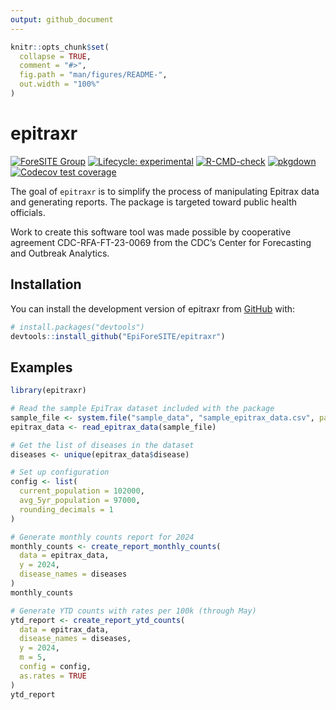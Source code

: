 ```yaml
---
output: github_document
---
```


<!-- README.md is generated from README.Rmd. Please edit that file -->

```r
knitr::opts_chunk$set(
  collapse = TRUE,
  comment = "#>",
  fig.path = "man/figures/README-",
  out.width = "100%"
)
```

# epitraxr

<!-- badges: start -->
[![ForeSITE Group](https://github.com/EpiForeSITE/software/raw/e82ed88f75e0fe5c0a1a3b38c2b94509f122019c/docs/assets/foresite-software-badge.svg)](https://github.com/EpiForeSITE)
[![Lifecycle: experimental](https://img.shields.io/badge/lifecycle-experimental-orange.svg)](https://lifecycle.r-lib.org/articles/stages.html#experimental)
[![R-CMD-check](https://github.com/EpiForeSITE/epitraxr/actions/workflows/r-check.yaml/badge.svg)](https://github.com/EpiForeSITE/epitraxr/actions/workflows/r-check.yaml)
[![pkgdown](https://github.com/EpiForeSITE/epitraxr/actions/workflows/pkgdown.yaml/badge.svg)](https://github.com/EpiForeSITE/epitraxr/actions/workflows/pkgdown.yaml)
[![Codecov test coverage](https://codecov.io/gh/EpiForeSITE/epitraxr/graph/badge.svg)](https://app.codecov.io/gh/EpiForeSITE/epitraxr)
<!-- badges: end -->

The goal of `epitraxr` is to simplify the process of manipulating Epitrax data and generating reports. The package is targeted toward public health officials.

Work to create this software tool was made possible by cooperative agreement CDC-RFA-FT-23-0069 from the CDC's Center for Forecasting and Outbreak Analytics.

## Installation

You can install the development version of epitraxr from [GitHub](https://github.com/EpiForeSITE/epitraxr) with:

``` r
# install.packages("devtools")
devtools::install_github("EpiForeSITE/epitraxr")
```

## Examples

```r
library(epitraxr)
```

```r
# Read the sample EpiTrax dataset included with the package
sample_file <- system.file("sample_data", "sample_epitrax_data.csv", package = "epitraxr")
epitrax_data <- read_epitrax_data(sample_file)

# Get the list of diseases in the dataset
diseases <- unique(epitrax_data$disease)

# Set up configuration
config <- list(
  current_population = 102000,
  avg_5yr_population = 97000,
  rounding_decimals = 1
)

# Generate monthly counts report for 2024
monthly_counts <- create_report_monthly_counts(
  data = epitrax_data,
  y = 2024,
  disease_names = diseases
)
monthly_counts

# Generate YTD counts with rates per 100k (through May)
ytd_report <- create_report_ytd_counts(
  data = epitrax_data,
  disease_names = diseases,
  y = 2024,
  m = 5,
  config = config,
  as.rates = TRUE
)
ytd_report
```
